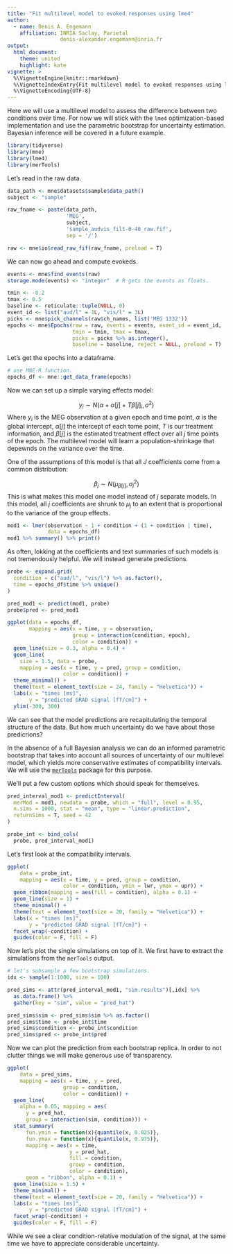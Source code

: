 ```yaml
---
title: "Fit multilevel model to evoked responses using lme4"
author: 
  - name: Denis A. Engemann
    affiliation: INRIA Saclay, Parietal
                 denis-alexander.engemann@inria.fr
output:
  html_document:
    theme: united
    highlight: kate
vignette: >
  %\VignetteEngine{knitr::rmarkdown}
  %\VignetteIndexEntry{Fit multilevel model to evoked responses using lme4}
  %\VignetteEncoding{UTF-8}
---
```


Here we will use a multilevel model to assess the difference between
two conditions over time. For now we will stick with the ```lme4```
optimization-based implementation and use the parametric bootstrap
for uncertainty estimation. Bayesian inference will be covered
in a future example.


```r
library(tidyverse)
library(mne)
library(lme4)
library(merTools)
```

Let's read in the raw data.

```r
data_path <- mne$datasets$sample$data_path()
subject <- "sample"

raw_fname <- paste(data_path,
                   'MEG', 
                   subject,
                   'sample_audvis_filt-0-40_raw.fif',
                   sep = '/')

raw <- mne$io$read_raw_fif(raw_fname, preload = T)
```

We can now go ahead and compute evokeds.

```r
events <- mne$find_events(raw)
storage.mode(events) <- "integer"  # R gets the events as floats.

tmin <- -0.2
tmax <- 0.5
baseline <- reticulate::tuple(NULL, 0)
event_id <- list("aud/l" = 1L, "vis/l" = 3L)
picks <- mne$pick_channels(raw$ch_names, list('MEG 1332'))
epochs <- mne$Epochs(raw = raw, events = events, event_id = event_id,
                     tmin = tmin, tmax = tmax,
                     picks = picks %>% as.integer(),
                     baseline = baseline, reject = NULL, preload = T) 
```

Let's get the epochs into a dataframe.

```r
# use MNE-R function.
epochs_df <- mne::get_data_frame(epochs)
```

Now we can set up a simple varying effects model:

$$
y_i \sim N(\alpha + \alpha[j] + T\beta[j]_i, \sigma^2)
$$
Where $y_i$ is the MEG observation at a given epoch and time point,
$\alpha$ is the global intercept, $\alpha[j]$ the intercept of each
tome point, $T$ is our treatment information, and $\beta[j]$ is the
estimated treatment effect over all $j$ time points of the epoch.
The multilevel model will learn a population-shrinkage that depewnds
on the variance over the time.

One of the assumptions of this model is that all $J$ coefficients come
from a common distribution:

$$
\beta_{j} \sim N(\mu_{\beta[j]}, \sigma_{j}^2)
$$
This is what makes this model one model instead of $j$ separate
models. In this model, all $j$ coefficients are shrunk to $\mu_j$
to an extent that is proportional to the variance of the group
effects.

```r
mod1 <- lmer(observation ~ 1 + condition + (1 + condition | time),
             data = epochs_df)
mod1 %>% summary() %>% print()
```

As often, lokking at the coefficients and text summaries of such
models is not tremendously helpful. We will instead generate 
predictions.

```r
probe <- expand.grid(
  condition = c("aud/l", "vis/l") %>% as.factor(),
  time = epochs_df$time %>% unique()
)

pred_mod1 <- predict(mod1, probe)
probe$pred <- pred_mod1 

ggplot(data = epochs_df,
       mapping = aes(x = time, y = observation,
                     group = interaction(condition, epoch),
                     color = condition)) +
  geom_line(size = 0.3, alpha = 0.4) +
  geom_line(
    size = 1.5, data = probe,
    mapping = aes(x = time, y = pred, group = condition,
                  color = condition)) +
  theme_minimal() +
  theme(text = element_text(size = 24, family = "Helvetica")) +
  labs(x = "times [ms]",
       y = "predicted GRAD signal [fT/cm]") +
  ylim(-300, 300)
```

We can see that the model predictions are recapitulating the temporal
structure of the data. But how much uncertainty do we have about those
predicrions?

In the absence of a full Bayesian analysis we can do
an informed parametric bootstrap that takes into account all sources
of uncertainty of our multilevel model, which yields more
conservative estimates of compatibility intervals. We will use the
[``merTools``](https://cran.r-project.org/web/packages/merToolsl)
package for this purpose.

We'll put a few custom options which should speak for themselves.

```r
pred_interval_mod1 <- predictInterval(
  merMod = mod1, newdata = probe, which = "full", level = 0.95,
  n.sims = 1000, stat = "mean", type = "linear.prediction",
  returnSims = T, seed = 42
)

probe_int <- bind_cols(
  probe, pred_interval_mod1)
```

Let's first look at the compatibility intervals.

```r

ggplot(
    data = probe_int,
    mapping = aes(x = time, y = pred, group = condition,
                  color = condition, ymin = lwr, ymax = upr)) +
  geom_ribbon(mapping = aes(fill = condition), alpha = 0.1) +
  geom_line(size = 1) +
  theme_minimal() +
  theme(text = element_text(size = 20, family = "Helvetica")) +
  labs(x = "times [ms]",
       y = "predicted GRAD signal [fT/cm]") +
  facet_wrap(~condition) +
  guides(color = F, fill = F)
```

Now let's plot the single simulations on top of it.
We first have to extract the simulations from the ``merTools`` output.

```r
# let's subsample a few bootstrap simulations.
idx <- sample(1:1000, size = 100)

pred_sims <- attr(pred_interval_mod1, "sim.results")[,idx] %>%
  as.data.frame() %>%
  gather(key = "sim", value = "pred_hat")

pred_sims$sim <- pred_sims$sim %>% as.factor()
pred_sims$time <- probe_int$time
pred_sims$condition <- probe_int$condition
pred_sims$pred <- probe_int$pred
```

Now we can plot the prediction from each bootstrap replica. In order
to not clutter things we will make generous use of transparency.

```r

ggplot(
    data = pred_sims,
    mapping = aes(x = time, y = pred,
                  group = condition,
                  color = condition)) +
  geom_line(
    alpha = 0.05, mapping = aes(
      y = pred_hat,
      group = interaction(sim, condition))) +
  stat_summary(
      fun.ymin = function(x){quantile(x, 0.025)},
      fun.ymax = function(x){quantile(x, 0.975)},
      mapping = aes(x = time,
                    y = pred_hat,
                    fill = condition,
                    group = condition,
                    color = condition),
      geom = "ribbon", alpha = 0.1) +
  geom_line(size = 1.5) +
  theme_minimal() +
  theme(text = element_text(size = 20, family = "Helvetica")) +
  labs(x = "times [ms]",
       y = "predicted GRAD signal [fT/cm]") +
  facet_wrap(~condition) +
  guides(color = F, fill = F)
```

While we see a clear condition-relative modulation of the signal,
at the same time we have to appreciate considerable uncertainty.

